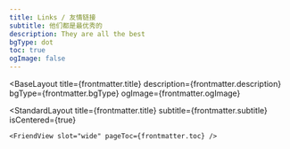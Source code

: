 ```yaml
---
title: Links / 友情链接
subtitle: 他们都是最优秀的
description: They are all the best
bgType: dot
toc: true
ogImage: false
---
```



<BaseLayout
  title={frontmatter.title}
  description={frontmatter.description}
  bgType={frontmatter.bgType}
  ogImage={frontmatter.ogImage}
>
  <StandardLayout
    title={frontmatter.title}
    subtitle={frontmatter.subtitle}
    isCentered={true}
  >
    <FriendView slot="wide" pageToc={frontmatter.toc} />
  </StandardLayout>
</BaseLayout>
